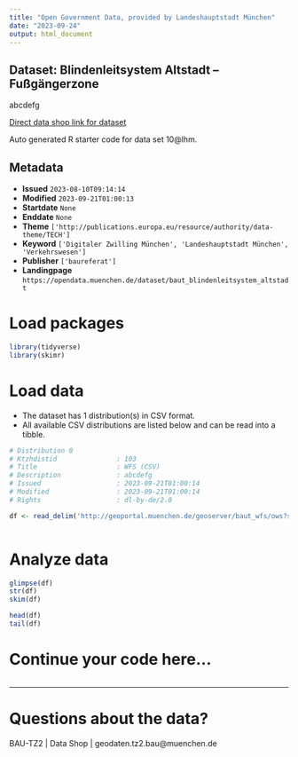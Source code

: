 ```yaml
---
title: "Open Government Data, provided by Landeshauptstadt München"
date: "2023-09-24"
output: html_document
---
```


## Dataset: Blindenleitsystem Altstadt – Fußgängerzone

abcdefg

[Direct data shop link for dataset](https://opendata.muenchen.de/dataset/10@lhm)

Auto generated R starter code for data set 10@lhm.

## Metadata

- **Issued** `2023-08-10T09:14:14`
- **Modified** `2023-09-21T01:00:13`
- **Startdate** `None`
- **Enddate** `None`
- **Theme** `['http://publications.europa.eu/resource/authority/data-theme/TECH']`
- **Keyword** `['Digitaler Zwilling München', 'Landeshauptstadt München', 'Verkehrswesen']`
- **Publisher** `['baureferat']`
- **Landingpage** `https://opendata.muenchen.de/dataset/baut_blindenleitsystem_altstadt`


# Load packages

```r

library(tidyverse)
library(skimr)

```

# Load data

-   The dataset has 1 distribution(s) in CSV format.
-   All available CSV distributions are listed below and can be read into a tibble.

```r

# Distribution 0
# Ktzhdistid               : 103
# Title                    : WFS (CSV)
# Description              : abcdefg
# Issued                   : 2023-09-21T01:00:14
# Modified                 : 2023-09-21T01:00:14
# Rights                   : dl-by-de/2.0

df <- read_delim('http://geoportal.muenchen.de/geoserver/baut_wfs/ows?service=WFS&amp;version=1.1.0&amp;request=GetFeature&amp;typeName=baut_wfs:baut_blindenleitsystem_altstadt&amp;outputFormat=csv')



```

# Analyze data

```r

glimpse(df)
str(df)
skim(df)

head(df)
tail(df)

```

# Continue your code here...

```r

```

------------------------------------------------------------------------

# Questions about the data?

BAU-TZ2 | Data Shop | geodaten.tz2.bau@muenchen.de
